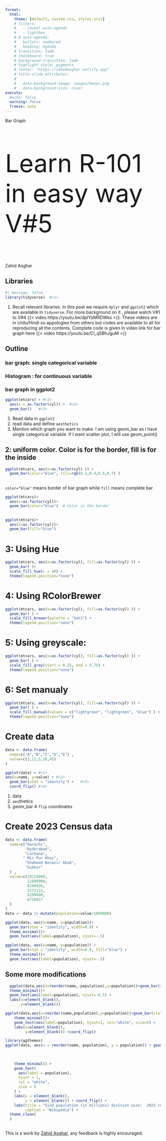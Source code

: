 ---
format:
  html: 
    theme: [default, custom.css, styles.scss]
    # filters:
    #   - reveal-auto-agenda
    #   - lightbox
    # # auto-agenda:
    #   bullets: numbered
    #   heading: Agenda
    # transition: fade
    # chalkboard: true
    # background-transition: fade
    # highlight-style: pygments
    # footer: "https://zahedasghar.netlify.app"
    # title-slide-attributes:
    #   
    #   data-background-image: images/hexes.png
    #   data-background-size: cover
execute:
  #echo: false
  warning: false
  freeze: auto
---

::: r-fit-text
[Bar Graph ]{.flow}
:::

::: {style="font-size: 80px"}
[Learn R-101 in easy way V#5]{.flow}
:::

Zahid Asghar



## Libraries

```{r}
#| message: false
library(tidyverse)  #<1>
```
1. Recall relevant libraries. In this post we require `dplyr` and `ggolot2` which are available in `tidyverse`. For more background on it , please watch V#1 to V#4  {{< video https://youtu.be/dpIYsMRDWks >}}. 
These videos are in Urdu/Hindi so appologies from others but codes are available to all for reproducing all the contents.
Complete code is given in video link for bar graph here {{< video https://youtu.be/CI_q5BhJguM >}} 


## Outline
### bar graph: single categorical variable
### Histogram : for continuous variable
### bar graph in ggplot2



```{r}


ggplot(mtcars) + #<1>
  aes(x = as.factor(cyl)) +  #<2>
  geom_bar()   #<3>

```

1. Read data in `ggplot2`
2. read data and define `aesthetics` 
3. Mention which graph you want to make. I am using geom_bar as I have single categorical variable. If I want scatter plot, I will use geom_point()

## 2: uniform color. Color is for the border, fill is for the inside
```{r}

ggplot(mtcars, aes(x=as.factor(cyl) )) +
  geom_bar(color="blue", fill=rgb(0.1,0.4,0.5,0.7) )
```

##
`color="blue"` means border of bar graph while `fill` means complete bar

```{r}
ggplot(mtcars)+
  aes(x=as.factor(cyl))+
  geom_bar(color="blue")  # Color is the border

```

##

```{r}
ggplot(mtcars)+
  aes(x=as.factor(cyl))+
  geom_bar(fill="blue")


```

# 3: Using Hue

```{r}
ggplot(mtcars, aes(x=as.factor(cyl), fill=as.factor(cyl) )) + 
  geom_bar( )+
  scale_fill_hue(c = 40) +
  theme(legend.position="none")

```

# 4: Using RColorBrewer

```{r}
ggplot(mtcars, aes(x=as.factor(cyl), fill=as.factor(cyl) )) + 
  geom_bar( ) +
  scale_fill_brewer(palette = "Set1") +
  theme(legend.position="none")
```

# 5: Using greyscale:

```{r}
ggplot(mtcars, aes(x=as.factor(cyl), fill=as.factor(cyl) )) + 
  geom_bar( ) +
  scale_fill_grey(start = 0.25, end = 0.75) +
  theme(legend.position="none")
```

# 6: Set manualy

```{r}
ggplot(mtcars, aes(x=as.factor(cyl), fill=as.factor(cyl) )) +  
  geom_bar( ) +
  scale_fill_manual(values = c("lightgreen", "lightgreen", "blue") ) +
  theme(legend.position="none") 
```



# Create data

```{r}
data <- data.frame(
  name=c("A","B","C","D","E") ,  
  value=c(3,12,5,18,45)
)

ggplot(data) + #<1>
aes(x=name, y=value) + #<2>
  geom_bar(stat = "identity") +   #<3>
  coord_flip() #<4>

```

1. data
2. `aes`thetics
3. geom_bar
4 `flip` coordinates

# Create 2023 Census data


```{r}
data <- data.frame(
  name=c("Karachi",
         "Hyderabad",
         "Larkana",
        " Mir Pur Khas",
         "Shaheed Benazir Abad",
         "Sukhur"
  ) ,  
  value=c(19124000,
          12896000,
          8190926,
          5172132,
          6299600,
          6736027
  )
)
data <- data |> mutate(population=value/1000000) 
```



```{r}
ggplot(data, aes(x=name, y=population))+ 
  geom_bar(stat = "identity", width=0.9) +
  theme_minimal()+
  geom_text(aes(label=population), vjust=-.5)
```


```{r}
ggplot(data, aes(x=name, y=population)) + 
  geom_bar(stat = "identity", width=0.9, fill="blue") +
  theme_minimal()+
  geom_text(aes(label=population), vjust=-.5)

```



## Some more modifications

```{r}
  ggplot(data,aes(x=reorder(name,-population),y=population))+geom_bar(stat="identity", fill="blue", width = 0.8)+
  theme_minimal()+
  geom_text(aes(label=population), vjust=-0.5) +
  labs(x=element_blank(),
       y=element_blank())
```
  
  
  
```{r}
ggplot(data,aes(x=reorder(name,population),y=population))+geom_bar(stat="identity", fill="blue", width = 0.8)+
    theme_minimal()+
    geom_text(aes(label=population), hjust=1, col="white", size=5) +
    labs(x=element_blank(),
         y=element_blank()) +coord_flip()
```  

  



```{r}
library(ggthemes)
ggplot(data, aes(x = reorder(name, population), y = population)) + geom_bar(stat =
                                                                                "identity",
                                                                              fill = "blue",
                                                                              width = 0.8) +
    theme_minimal() +
    geom_text(
      aes(label = population),
      hjust = 1,
      col = "white",
      size = 5
    ) +
    labs(x = element_blank(),
         y = element_blank()) + coord_flip() + 
    labs(title = "Sind population (in millions) division wise:  2023 census",
         caption = "Wikipedia") +
  theme_clean(
  )
  
``` 
  
  
  
  
  
This is a work by [Zahid Asghar](https:zahidasghar.com), any feedback is highly encouraged.